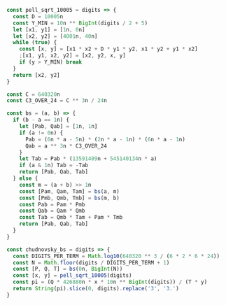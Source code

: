 ```javascript
const pell_sqrt_10005 = digits => {
  const D = 10005n
  const Y_MIN = 10n ** BigInt(digits / 2 + 5)
  let [x1, y1] = [1n, 0n]
  let [x2, y2] = [4001n, 40n]
  while (true) {
    const [x, y] = [x1 * x2 + D * y1 * y2, x1 * y2 + y1 * x2]
    ;[x1, y1, x2, y2] = [x2, y2, x, y]
    if (y > Y_MIN) break
  }
  return [x2, y2]
}

const C = 640320n
const C3_OVER_24 = C ** 3n / 24n

const bs = (a, b) => {
  if (b - a == 1n) {
    let [Pab, Qab] = [1n, 1n]
    if (a != 0n) {
      Pab = (6n * a - 5n) * (2n * a - 1n) * (6n * a - 1n)
      Qab = a ** 3n * C3_OVER_24
    }
    let Tab = Pab * (13591409n + 545140134n * a)
    if (a & 1n) Tab = -Tab
    return [Pab, Qab, Tab]
  } else {
    const m = (a + b) >> 1n
    const [Pam, Qam, Tam] = bs(a, m)
    const [Pmb, Qmb, Tmb] = bs(m, b)
    const Pab = Pam * Pmb
    const Qab = Qam * Qmb
    const Tab = Qmb * Tam + Pam * Tmb
    return [Pab, Qab, Tab]
  }
}

const chudnovsky_bs = digits => {
  const DIGITS_PER_TERM = Math.log10(640320 ** 3 / (6 * 2 * 6 * 24))
  const N = Math.floor(digits / DIGITS_PER_TERM + 1)
  const [P, Q, T] = bs(0n, BigInt(N))
  const [x, y] = pell_sqrt_10005(digits)
  const pi = (Q * 426880n * x * 10n ** BigInt(digits)) / (T * y)
  return String(pi).slice(0, digits).replace('3', '3.')
}
```
